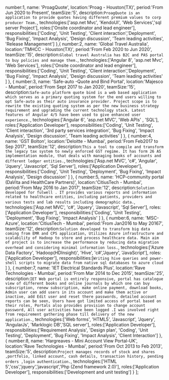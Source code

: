
  number:1,
  name: 'ProagQuote',
  location:'Proag - Houston(TX)',
  period:'From Jun 2020 to Present',
  teamSize:'5',
  description:`ProagQuote is an application to provide quotes
                having different premium values to corp producer
                Team.`,
  technologies:['asp.net Mvc', 'KendoUI', 'Web Services','sql server Project'],
  roles:['Onsite coordinator and lead engineer'],
  responsibilities:['Coding', 'Unit Testing', 'Client interaction','Deployment', 
  'Bug Fixing', 'Impact Analysis', 'Design discussion', 'Team leading activities', 
  'Release Management']
},{
    number:2,
  name: 'Global Travel Australia',
  location:'TMHCC - Houston(TX)',
  period:'From Feb 2020 to Jun 2020',
  teamSize:'15',
  description:`Global travel Australia has B2C and PAS portal to buy policies and manage them.`,
  technologies:['Angular 8', 'asp.net Mvc', 'Web Services'],
  roles:['Onsite coordinator and lead engineer'],
  responsibilities:['Coding', 'Unit Testing', 'Client interaction','Deployment', 
  'Bug Fixing', 'Impact Analysis', 'Design discussion', 'Team leading activities'
 ]
},
{
    number:3,
  name: 'Safe-auto -Quote and Bind Portal',
  location:'Majesco - Mumbai',
  period:'From Sept 2017 to Jan 2020',
  teamSize:'15',
  description:`Safe-auto platform quote bind is a web based
                application which serves as a primary quoting
                system for the end users willing to opt Safe-auto as
                their auto insurance provider. Project scope is to
                rewrite the existing quoting system as per the new
                business strategy requirement and upgrading the
                current technology stack. Latest features of
                Angular 4/5 have been used to give enhanced
                user experience.`,
  technologies:['Angular 6', 'asp.net MVC', 'Web APIs' , 'SQL'],
  roles:['Application Developer'],
  responsibilities:['Coding', 'Unit Testing', 'Client interaction',
'3rd party services integration', 'Bug Fixing', 'Impact Analysis', 'Design discussion',
 'Team leading activities' 
 ]
},
 {
     number:4,
  name: 'GST Bolton',
  location:'Deloitte - Mumbai',
  period:'From Feb2017 to Sep 2017',
  teamSize:'12',
  description:`This a tool to compile and transform the legacy
                tax system to newly
                enforced GST regime. It has form 26 AS
                implementation module, that
                deals with managing books of accounts and
                different ledger entities.`,
  technologies:['Asp.net MVC', 'c#', 'Angular', 'Jquery', 'Javascript', 'Sql Server'],
  roles:['Application Developer'],
  responsibilities:['Coding', 'Unit Testing', 'Deployment', 'Bug Fixing',
'Impact Analysis', 'Design discussion'
 ]
},
{
    number:5,
  name: 'HCP-community portal (DaVita and HealthCare Partners)',
  location:'CitiusTech - Mumbai',
  period:'From May 2016 to Jan 2017',
  teamSize:'12',
  description:`Solution developed for fulwell . IT provides various
                reports and information related to healthcare
                entities, including patients, providers and various
                tests and lab results including demographic data.`,
  technologies:['Asp.net MVC', 'c#', 'Jquery', 'Javascript', 'Sql Server'],
  roles:['Application Developer'],
  responsibilities:['Coding', 'Unit Testing', 'Deployment', 'Bug Fixing',
'Impact Analysis'
 ]
},
{
    number:6,
  name: 'MSC-Azure',
  location:'CitiusTech - Mumbai',
  period:'From Jan2016 to May 20167',
  teamSize:'12',
  description:`Solution developed to transform big data coming
                from EMR and CPS application, Utilizes Azure
                infrastructure and scalability of Hadoop to store
                and process healthcare data. Main aim of project
                is to increase the performance by reducing data
                migration overhead and considering minimal
                information loss.`,
  technologies:['Azure Data Factory', 'Hadoop(HDInsight)', 'Hive', 'c#','Jquery', 'JavaScript'],
  roles:['Application Developer'],
  responsibilities:[`Writing hive queries and power-shell scripts to migrate data from native sql databases to azure cloud`
 ]
},
{
    number:7,
  name: 'IET Electrical Standards Plus',
  location:'Rave Technologies - Mumbai',
  period:'From Mar 2014 to Dec 2015',
  teamSize:'25',
  description:`IET Web portal is entirely responsive, portal has
                catalogue view of different books and online
                journals by which one can buy subscription, renew
                subscription, make online payment, download
                books, Admin user can add users in its account
                and make them active or inactive, add Edit user
                and reset there passwords, detailed account
                reports can be seen, Users have got limited
                access of portal based on their roles, Portals also
                provides provision to change account password,
                All user activities have been logged .I was
                involved right from requirement gathering phase
                till delivery of the new application.`,
  technologies:['Web forms', 'HTML5', 'Javascript', 'Jquery', 'AngularJs',
'Marklogic DB','SQL server'],
  roles:['Application Developer'],
  responsibilities:['Requirement Analysis', 'Design plan', 'Coding', 'Unit Testing', 'Deployment', 'Bug Fixing', 'Impact Analysis',
'Client Interaction']
},
{
    number:8,
  name: 'Hargreaves - Mini Account View Portal-UK',
  location:'Rave Technologies - Mumbai',
  period:'From Oct 2013 to Feb 2013',
  teamSize:'5',
  description:`Project manages records of stock and
                shares ,portfolio, linked account, cash details,
                transaction history, pending orders ,login
                authentication.`,
  technologies:['HTML 5','css','jquery','javascript','Php (Zend framework 2.0)'],
  roles:['Application Developer'],
  responsibilities:['Development and unit testing']
}
];




